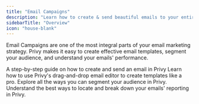```yaml
---
title: "Email Campaigns"
description: "Learn how to create & send beautiful emails to your entire list or a segment of your audience."
sidebarTitle: "Overview"
icon: "house-blank"
---
```


Email Campaigns are one of the most integral parts of your email marketing strategy. Privy makes it easy to create effective email templates, segment your audience, and understand your emails' performance.

<CardGroup cols={2}>
  <Card title="Send a campaign" icon="paper-plane" href="/docs/learn/email-campaigns/send-an-email-campaign">
    A step-by-step guide on how to create and send an email in Privy
  </Card>

  <Card title="Create a template" icon="palette" href="/docs/learn/email-campaigns/email-templates">
    Learn how to use Privy's drag-and-drop email editor to create templates like a pro.
  </Card>

  <Card title="Create a segment" icon="people-group" href="/docs/learn/email-campaigns/segmentation">
    Explore all the ways you can segment your audience in Privy.
  </Card>

  <Card title="Review your performance" icon="chart-line-up" href="/docs/learn/email-campaigns/email-campaign-reporting">
    Understand the best ways to locate and break down your emails' reporting in Privy.
  </Card>
</CardGroup>